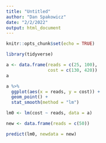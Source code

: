 ```yaml
---
title: "Untitled"
author: "Dan Spakowicz"
date: "2/2/2022"
output: html_document
---
```


```r
knitr::opts_chunk$set(echo = TRUE)

library(tidyverse)
```

```r
a <- data.frame(reads = c(25, 100),
                cost = c(130, 420))
a
```

```r
a %>%
  ggplot(aes(x = reads, y = cost)) +
  geom_point() +
  stat_smooth(method = "lm")
```


```r
lm0 <- lm(cost ~ reads, data = a)

new <- data.frame(reads = c(50))

predict(lm0, newdata = new)
```
